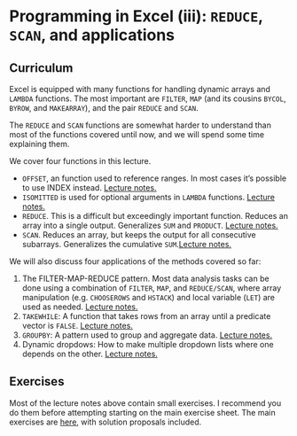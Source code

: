# Programming in Excel (iii): `REDUCE`, `SCAN`, and applications

## Curriculum

Excel is equipped with many functions for handling dynamic arrays and `LAMBDA` functions. The most important are `FILTER`, `MAP` (and its cousins `BYCOL`, `BYROW`, and `MAKEARRAY`), and the pair `REDUCE` and `SCAN`.

The `REDUCE` and `SCAN` functions are somewhat harder to understand than most of the functions covered until now, and we will spend some time explaining them.

We cover four functions in this lecture.

-   `OFFSET`, an function used to reference ranges. In most cases it's possible to use INDEX instead. [Lecture notes.](https://github.com/BI-DS/ELE-3915/blob/main/slides/lecture06/01_offset.xlsx)
-   `ISOMITTED` is used for optional arguments in `LAMBDA` functions. [Lecture notes.](https://github.com/BI-DS/ELE-3915/blob/main/slides/lecture06/02_optional_arguments.xlsx)
-   `REDUCE`. This is a difficult but exceedingly important function. Reduces an array into a single output. Generalizes `SUM` and `PRODUCT`. [Lecture notes.](https://github.com/BI-DS/ELE-3915/blob/main/slides/lecture06/03_reduce.xlsx)
-   `SCAN`. Reduces an array, but keeps the output for all consecutive subarrays. Generalizes the cumulative `SUM`.[Lecture notes.](https://github.com/BI-DS/ELE-3915/blob/main/slides/lecture06/05_scan.xlsx)

We will also discuss four applications of the methods covered so far:

1.  The FILTER-MAP-REDUCE pattern. Most data analysis tasks can be done using a combination of `FILTER`, `MAP`, and `REDUCE/SCAN`, where array manipulation (e.g. `CHOOSEROWS` and `HSTACK`) and local variable (`LET`) are used as needed. [Lecture notes.](https://github.com/BI-DS/ELE-3915/blob/main/slides/lecture06/04_map-filter-reduce.xlsx)
2.  `TAKEWHILE`: A function that takes rows from an array until a predicate vector is `FALSE`. [Lecture notes.](https://github.com/BI-DS/ELE-3915/blob/main/slides/lecture06/06_application_1_takewhile.xlsx)
3.  `GROUPBY`: A pattern used to group and aggregate data. [Lecture notes.](https://github.com/BI-DS/ELE-3915/blob/main/slides/lecture06/07_application_2_groupby.xlsx)
4.  Dynamic dropdows: How to make multiple dropdown lists where one depends on the other. [Lecture notes.](https://github.com/BI-DS/ELE-3915/blob/main/slides/lecture06/08_application_3_dynamic_dropdowns.xlsx)

## Exercises

Most of the lecture notes above contain small exercises. I recommend you do them before attempting starting on the main exercise sheet. The main exercises are [here](https://github.com/BI-DS/ELE-3915/blob/main/exercises/exercises06.xlsx), with solution proposals included. 